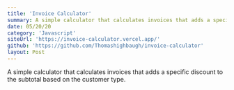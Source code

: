 ```yaml
---
title: 'Invoice Calculator'
summary: A simple calculator that calculates invoices that adds a specific discount to the subtotal based on the customer type.
date: 05/20/20
category: 'Javascript'
siteUrl: 'https://invoice-calculator.vercel.app/'
github: 'https://github.com/Thomashighbaugh/invoice-calculator'
layout: Post
---
```


A simple calculator that calculates invoices that adds a specific discount to the subtotal based on the customer type.
